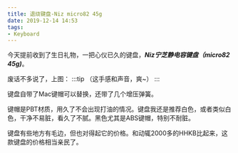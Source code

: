 ```yaml
---
title: 退烧键盘-Niz micro82 45g
date: 2019-12-14 14:53
tags:
- Keyboard
---
```



今天提前收到了生日礼物，一把心仪已久的键盘，***Niz宁芝静电容键盘（micro82 45g)***。

废话不多说了，上图：
:::tip
（这手感和声音，爽~）
:::

<ImgBox src='https://upyun.shiguangping.com/imgs/201912/20191214_144301.jpg' width='30%' inline/>

<ImgBox src='https://upyun.shiguangping.com/imgs/201912/20191214_144329.jpg' width='30%' inline />


键盘自带了Mac键帽可以替换，还带了几个增压弹簧。

键帽是PBT材质，用久了不会出现打油的情况。键盘我还是推荐白色，或者类似白色，干净不易脏，看久了不腻。黑色尤其是ABS键帽，特别不耐脏。

<ImgBox src='https://upyun.shiguangping.com/imgs/201912/20191214_150504.jpg' width='30%' inline />

<ImgBox src='https://upyun.shiguangping.com/imgs/201912/20191214_151002.jpg' width='30%' inline />


键盘有些地方有毛边，但也对得起它的价格。和动辄2000多的HHKB比起来，这款键盘的价格相当亲民了。

